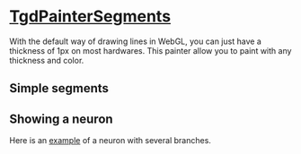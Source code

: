
# [TgdPainterSegments](docs/classes/TgdPainterSegments.html)

With the default way of drawing lines in WebGL, you can just have a thickness of
1px on most hardwares. This painter allow you to paint with any thickness and
color.

## Simple segments

<DemoSimple />

## Showing a neuron

Here is an [example](#/articles/painter/segments/02) of a neuron with several
branches.
